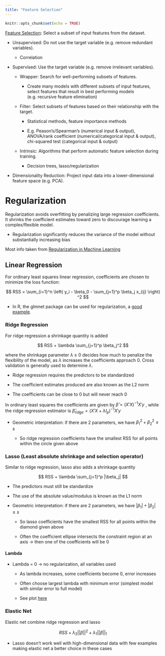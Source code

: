 ```yaml
---
title: "Feature Selection"
---
```


```r
knitr::opts_chunk$set(echo = TRUE)
```

[Feature Selection](https://machinelearningmastery.com/feature-selection-with-real-and-categorical-data/): Select a subset of input features from the dataset.

-   Unsupervised: Do not use the target variable (e.g. remove redundant variables).

    -   Correlation

-   Supervised: Use the target variable (e.g. remove irrelevant variables).

    -   Wrapper: Search for well-performing subsets of features.

        -   Create many models with different subsets of input features, select features that result in best performing models (e.g. recursive feature elimination)

    -   Filter: Select subsets of features based on their relationship with the target.

        -   Statistical methods, feature importance methods

        -   E.g. Peason's/Spearman's (numerical input & output), ANOVA/rank coefficient (numerical/categorical input & output), chi-squared test (categorical input & output)

    -   Intrinsic: Algorithms that perform automatic feature selection during training.

        -   Decision trees, lasso/regularization

-   Dimensionality Reduction: Project input data into a lower-dimensional feature space (e.g. PCA).

# Regularization

Regularization avoids overfitting by penalizing large regression coefficients. It shrinks the coefficient estimates toward zero to discourage learning a complex/flexible model.

-   Regularization significantly reduces the variance of the model without substantially increasing bias

Most info taken from [Regularization in Machine Learning](https://towardsdatascience.com/regularization-in-machine-learning-76441ddcf99a)

## Linear Regression

For ordinary least squares linear regression, coefficients are chosen to minimize the loss function:

$$
RSS = \sum_{i=1}^n \left( y_i - \beta_0 - \sum_{j=1}^p \beta_j x_{ij} \right) ^2
$$

-   In R, the glmnet package can be used for regularization, a [good example](https://www.pluralsight.com/guides/linear-lasso-and-ridge-regression-with-r).

### Ridge Regression

For ridge regression a shrinkage quantity is added

$$
RSS + \lambda \sum_{j=1}^p \beta_j^2
$$

where the shrinkage parameter $\lambda$ $\geq$ 0 decides how much to penalize the flexibility of the model, as $\lambda$ increases the coefficients approach 0. Cross validation is generally used to determine $\lambda$.

-   Ridge regression requires the predictors to be standardized

-   The coefficient estimates produced are also known as the L2 norm

-   The coefficients can be close to 0 but will never reach 0

In ordinary least squares the coefficients are given by $\hat{\beta} = (X'X)^{-1}X'y$ , while the ridge regression estimator is $\hat{\beta}_{ridge} = (X'X + \lambda I_p)^{-1} X'y$

-   Geometric interpretation: if there are 2 parameters, we have $\beta_1^2 + \beta_2^2 \leq s$

    -   So ridge regression coefficients have the smallest RSS for all points within the circle given above

### Lasso (Least absolute shrinkage and selection operator)

Similar to ridge regression, lasso also adds a shrinkage quantity

$$
RSS + \lambda \sum_{j=1}^p |\beta_j|
$$

-   The predictors must still be standardize

-   The use of the absolute value/modulus is known as the L1 norm

-   Geometric interpretation: if there are 2 parameters, we have $|\beta_1| + |\beta_2| \leq s$

    -   So lasso coefficients have the smallest RSS for all points within the diamond given above

    -   Often the coefficient ellipse intersects the constraint region at an axis → then one of the coefficients will be 0

#### Lambda

-   Lambda = 0 → no regularization, all variables used

    -   As lambda increases, some coefficients become 0, error increases

    -   Often choose largest lambda with minimum error (simplest model with similar error to full model)

    -   See plot [here](https://eight2late.wordpress.com/2017/07/11/a-gentle-introduction-to-logistic-regression-and-lasso-regularisation-using-r/)

### Elastic Net

Elastic net combine ridge regression and lasso

$$
RSS + \lambda_2 ||\beta||^2 + \lambda_1 ||\beta||_1
$$

-   Lasso doesn't work well with high-dimensional data with few examples making elastic net a better choice in these cases
